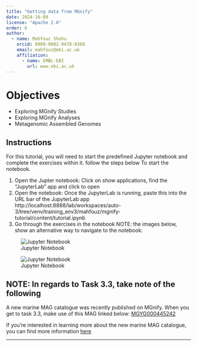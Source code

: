 ```yaml
---
title: "Getting data from MGnify"
date: 2024-16-09
license: "Apache 2.0"
order: 6
author:
  - name: Mahfouz Shehu
    orcid: 0009-0002-9470-0368
    email: mahfouz@ebi.ac.uk
    affiliation:
      - name: EMBL-EBI
        url: www.ebi.ac.uk
---
```


# Objectives

- Exploring MGnify Studies
- Exploring MGnify Analyses
- Metagenomic Assembled Genomes

Instructions
---------------

For this tutorial, you will need to start the predefined Jupyter notebook and complete the exercises within it.
follow the steps below To start the notebook.


1. Open the Jupter notebook: Click on show applications, find the "JupyterLab" app and click to open
2. Open the notebook: Once the JupyterLab is running, paste this into the URL bar of the JupyterLab app http://localhost:8888/lab/workspaces/auto-3/tree/venv/training_env3/mahfouz/mgnify-tutorial/content/tutorial.ipynb
3. Go through the exercises in the notebook
NOTE: the images below, show an alternative way to navigate to the notebook:

![Jupyter Notebook](getting_data_from_mgnify/content_nav_image.png)

![Jupyter Notebook](getting_data_from_mgnify/tutorial_nav_image.png)

NOTE: In regards to Task 3.3, take note of the following
---------------
A new marine MAG catalogue was recently published on MGnify.
When you get to task 3.3, make use of this MAG linked below:
[MGYG000445242](https://www.ebi.ac.uk/metagenomics/genomes/MGYG000445242)

If you're interested in learning more about the new marine MAG catalogue, you can find more information [here](https://ebi-metagenomics.github.io/blog/2024/08/08/Charting-New-Waters/)

---------------
